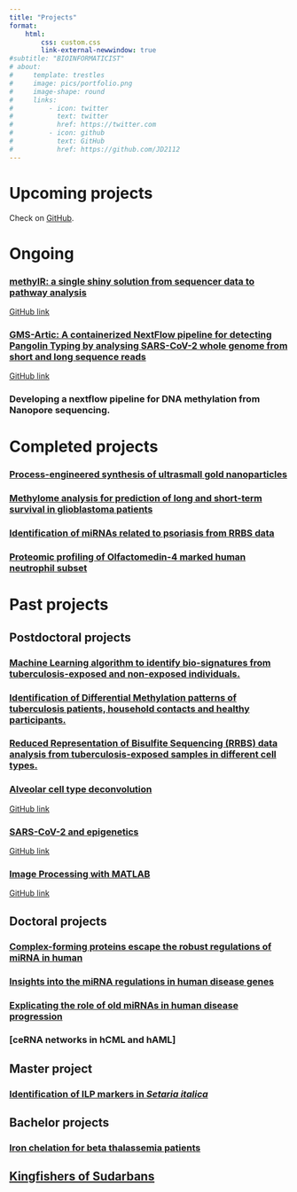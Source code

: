 ```yaml
---
title: "Projects"
format:
    html:
        css: custom.css
        link-external-newwindow: true
#subtitle: "BIOINFORMATICIST"
# about:
#     template: trestles
#     image: pics/portfolio.png
#     image-shape: round
#     links: 
#         - icon: twitter
#           text: twitter
#           href: https://twitter.com
#         - icon: github
#           text: GitHub
#           href: https://github.com/JD2112
---
```

# Upcoming projects
Check on [GitHub](https://github.com/JD2112).

# Ongoing

### [<span class="word2">methylR: a single shiny solution from sequencer data to pathway analysis</span>](curr-proj.qmd)
[<span class="word4">GitHub link</span>](https://github.com/JD2112/methylr){.external target="_blank"}

### [<span class="word2">GMS-Artic: A containerized NextFlow pipeline for detecting Pangolin Typing by analysing SARS-CoV-2 whole genome from short and long sequence reads</span>](curr-proj.qmd) 
[<span class="word4">GitHub link</span>](https://github.com/JD2112/gms-artic){.external target="_blank"}

### <span class="word2">Developing a nextflow pipeline for DNA methylation from Nanopore sequencing. </span>

# Completed projects

### [<span class="word2">Process-engineered synthesis of ultrasmall gold nanoparticles](com-projects.qmd)

### [<span class="word2">Methylome analysis for prediction of long and short-term survival in glioblastoma patients](com-projects.qmd)

### [<span class="word2">Identification of miRNAs related to psoriasis from RRBS data](com-projects.qmd)

### [<span class="word2">Proteomic profiling of Olfactomedin-4 marked human neutrophil subset](com-projects.qmd)


# Past projects
## Postdoctoral projects
### [<span class="word2">Machine Learning algorithm to identify bio-signatures from tuberculosis-exposed and non-exposed individuals.</span>](postdoc1.qmd)


### [<span class="word2">Identification of Differential Methylation patterns of tuberculosis patients, household contacts and healthy participants.</span>](postdoc1.qmd)


### [<span class="word2">Reduced Representation of Bisulfite Sequencing (RRBS) data analysis from tuberculosis-exposed samples in different cell types.</span>](postdoc1.qmd)


### [<span class="word2">Alveolar cell type deconvolution</span>](postdoc1.qmd)
[<span class="word4">GitHub link</span>](https://github.com/JD2112/Alveolar-Cell-Type-Deconvolution){.external target="_blank"}

### [<span class="word2">SARS-CoV-2 and epigenetics</span>](postdoc1.qmd)
[<span class="word4">GitHub link</span>](https://github.com/Lerm-Lab/COVID-19){.external target="_blank"}

### [<span class="word2">Image Processing with MATLAB<span>](postdoc1.qmd)
[<span class="word4">GitHub link</span>](https://github.com/JD2112/Image-Processing-MATLAB){.external target="_blank"}

### 

## Doctoral projects

### [<span class="word2">Complex-forming proteins escape the robust regulations of miRNA in human</span>](phd-proj.qmd)

### [<span class="word2">Insights into the miRNA regulations in human disease genes</span>](phd-proj.qmd)

### [<span class="word2">Explicating the role of old miRNAs in human disease progression</span>](phd-proj.qmd)

### [<span class="word2">ceRNA networks in hCML and hAML</span>]

## Master project

### [<span class="word2">Identification of ILP markers in *Setaria italica*](mas-proj.qmd)

## Bachelor projects

### [<span class="word2">Iron chelation for beta thalassemia patients](bach-proj.qmd)

## [<span class="word2">Kingfishers of Sudarbans](bach-proj.qmd)